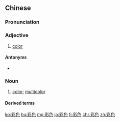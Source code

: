 ==Chinese==
{{zh-forms}}

===Pronunciation===
{{zh-pron
|m=cǎisè
|c=coi2 sik1
|h=pfs=chhái-set
|mn=chhái-sek
|cat=a,n
}}

===Adjective===
{{zh-adj}}

# [[color]] {{gloss|as opposed to black and white}}

====Antonyms====
* {{zh-l|黑白}}

===Noun===
{{zh-noun}}

# [[color]]; [[multicolor]]

====Derived terms====
{{zh-der|彩色玻璃|彩色鉛筆}}

{{zh-cat|Elementary}}

[[ko:彩色]]
[[hu:彩色]]
[[mg:彩色]]
[[ja:彩色]]
[[fi:彩色]]
[[chr:彩色]]
[[zh:彩色]]